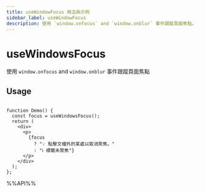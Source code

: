 ```yaml
---
title: useWindowFocus 用法與示例
sidebar_label: useWindowFocus
description: 使用 `window.onfocus` and `window.onblur` 事件跟蹤頁面焦點。 本文介紹其用法、最佳實踐與代碼示例。
---
```

# useWindowsFocus

使用 `window.onfocus` and `window.onblur` 事件跟蹤頁面焦點

## Usage

```tsx live

function Demo() {
  const focus = useWindowsFocus();
  return (
    <div>
      <p>
        {focus
          ? "💡 點擊文檔外的某處以取消聚焦。"
          : "ℹ 標籤未聚焦"}
      </p>
    </div>
  );
};

```

%%API%%
